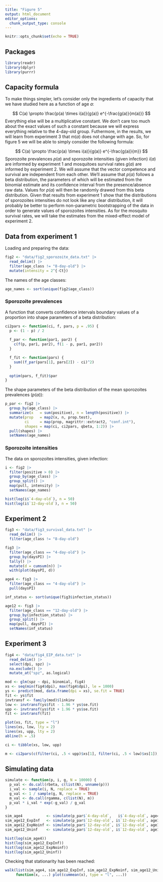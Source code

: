 ```yaml
---
title: "Figure 5"
output: html_document
editor_options: 
  chunk_output_type: console
---
```


```r
knitr::opts_chunk$set(echo = TRUE)
```

## Packages

```r
library(readr)
library(dplyr)
library(purrr)
```

## Capacity formula

To make things simpler, let's consider only the ingredients of capacity that we
have studied here as a function of age $a$:

$$
C(a) \propto  \frac{p(a) \times i(a)}{g(a)} e^{-\frac{g(a)}{m(a)}}
$$
Everything else will be a multiplicative constant. We don't care too much about
the exact values of such a constant because we will express everything relative
to the 4-day-old group. Futhermore, in the results, we will learn from
experiment 3 that $m(a)$ does not change with age. So, for figure 5 we will be
able to simply consider the following formula:

$$
C(a) \propto  \frac{p(a) \times i(a)}{g(a)} e^{-\frac{g(a)}{m}}
$$
Sporozoite prevalences $p(a)$ and sporozoite intensities (given infection)
$i(a)$ are informed by experiment 1 and mosquitoes survival rates $g(a)$ are
informed by experiment 2. We will assume that the vector competence and survival
are independent from each other. We'll assume that $p(a)$ follows a beta
distribution, the parameters of which will be estimated from the binomial
estimate and its confidence interval from the presence/absence raw data. Values
for $p(a)$ will then be randomly drawed from this beta distribution. Given that
results from experiment 1 show that the distributions of sporozoites intensities
do not look like any clear distribution, it will probably be better to perform
non-parametric bootstrapping of the data in order to generate values of
sporozoites intensities. As for the mosquito survival rates, we will take the
estimates from the mixed-effect model of experiment 2.

## Data from experiment 1

Loading and preparing the data:

```r
fig2 <- "data/fig2_sporozoite_data.txt" |>
  read_delim() |> 
  filter(age_class != "8-day-old") |> 
  mutate(intensity = 2^{-Ct})
```

The names of the age classes:

```r
age_names <- sort(unique(fig2$age_class))
```

### Sporozoite prevalences

A function that converts confidence intervals boundary values of a proportion
into shape parameters of a beta distribution:

```r
ci2pars <- function(ci, f, pars, p = .95) {
  p <- (1 - p) / 2
  
  f_par <- function(par1, par2) {
    c(f(p, par1, par2), f(1 - p, par1, par2))
  }

  f_fit <- function(pars) {
    sum((f_par(pars[1], pars[2]) - ci)^2)
  }
  
  optim(pars, f_fit)$par
}
```

The shape parameters of the beta distribution of the mean sporozoites
prevalences ($p(a)$):

```r
p_par <- fig2 |> 
  group_by(age_class) |> 
  summarize(x   = sum(positive), n = length(positive)) |> 
  mutate(prop   = map2(x, n, prop.test),
         ci     = map(prop, magrittr::extract2, "conf.int"),
         shapes = map(ci, ci2pars, qbeta, 1:2)) |> 
  pull(shapes) |> 
  setNames(age_names)
```

### Sporozoite intensities

The data on sporozoites intensities, given infection:

```r
i <- fig2 |> 
  filter(positive > 0) |> 
  group_by(age_class) |> 
  group_split() |> 
  map(pull, intensity) |> 
  setNames(age_names)
```

```r
hist(log(i$`4-day-old`), n = 50)
hist(log(i$`12-day-old`), n = 50)
```

## Experiment 2

```r
fig3 <- "data/fig3_survival_data.txt" |>
  read_delim() |> 
  filter(age_class != "8-day-old")
```

```r
fig3 |> 
  filter(age_class == "4-day-old") |> 
  group_by(daysPI) |> 
  tally() |> 
  mutate(d = cumsum(n)) |> 
  with(plot(daysPI, d))
```

```r
age4 <- fig3 |> 
  filter(age_class == "4-day-old") |> 
  pull(daysPI)
```

```r
inf_status <- sort(unique(fig3$infection_status))

age12 <- fig3 |> 
  filter(age_class == "12-day-old") |> 
  group_by(infection_status) |> 
  group_split() |> 
  map(pull, daysPI) |> 
  setNames(inf_status)
```

## Experiment 3

```r
fig4 <- "data/fig4_EIP_data.txt" |>
  read_delim() |> 
  select(dpi, spz) |> 
  na.exclude() |> 
  mutate_at("spz", as.logical)
```


```r
mod <- glm(spz ~ dpi, binomial, fig4)
xs <- seq(min(fig4$dpi), max(fig4$dpi), le = 1000)
ys <- predict(mod, data.frame(dpi = xs), se.fit = TRUE)
fit <- ys$fit
invtransf <- family(mod)$linkinv
low <- invtransf(ys$fit - 1.96 * ys$se.fit)
upp <- invtransf(ys$fit + 1.96 * ys$se.fit)
fit <- invtransf(fit)

plot(xs, fit, type = "l")
lines(xs, low, lty = 2)
lines(xs, upp, lty = 2)
abline(h = .5)

ci <- tibble(xs, low, upp)

m <- ci2pars(c(filter(ci, .5 < upp)$xs[1], filter(ci, .5 < low)$xs[1]), qgamma, 1:2)
```

## Simulating data

```r
simulate <- function(p, i, g, N = 10000) {
  p_val <- do.call(rbeta, c(list(N), unname(p)))
  i_val <- sample(i, N, replace = TRUE)
  g_val <- 1 / sample(g, N, replace = TRUE)
  m_val <- do.call(rgamma, c(list(N), m))
  p_val * i_val * exp(-g_val) / g_val
}
```

```r
sim_age4           <- simulate(p_par$`4-day-old`,   i$`4-day-old`, age4)
sim_age12_ExpInf   <- simulate(p_par$`12-day-old`, i$`12-day-old`, age12$`Exposed-infected`)
sim_age12_ExpNoinf <- simulate(p_par$`12-day-old`, i$`12-day-old`, age12$`Exposed-uninfected`)
sim_age12_Uninf    <- simulate(p_par$`12-day-old`, i$`12-day-old`, age12$`Uninfected control`)
```

```r
hist(log(sim_age4))
hist(log(sim_age12_ExpInf))
hist(log(sim_age12_ExpNoinf))
hist(log(sim_age12_Uninf))
```

Checking that stationarity has been reached:

```r
walk(list(sim_age4, sim_age12_ExpInf, sim_age12_ExpNoinf, sim_age12_Uninf),
     function(x, ...) plot(cummean(x), type = "l", ...))
```

